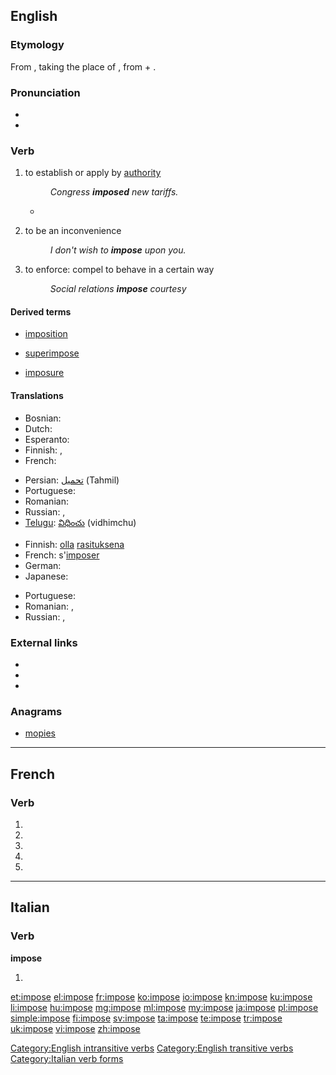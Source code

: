 {{also|imposé}}
==English==

===Etymology===
From {{etyl|frm}} {{term|lang=frm|imposer||to lay on, impose}}, taking the place of {{etyl|la}} {{term|lang=la|imponere||to lay on, impose}}, from {{term|lang=la|in||on, upon}} + {{term|lang=la|ponere||to put place}}.

===Pronunciation===
* {{audio|en-us-impose.ogg|Audio (US)}}
* {{rhymes|əʊz}}

===Verb===
{{en-verb|impos|es}}

# {{transitive}} to establish or apply by [[authority]]
#: ''Congress '''imposed''' new tariffs.''
#*{{quote-news
|year=2011
|date=December 10
|author=Arindam Rej
|title=Norwich   4 - 2   Newcastle
|work=BBC Sport
|url=http://news.bbc.co.uk/sport2/hi/football/eng_prem/16015486.stm
|page=
|passage=Norwich soon began '''imposing''' themselves on that patched-up defence with Holt having their best early chance, only to see it blocked by Simpson.}}
# {{intransitive}} to be an inconvenience
#: ''I don't wish to '''impose''' upon you.''
# to enforce: compel to behave in a certain way
#: ''Social relations '''impose''' courtesy''

====Derived terms====
{{rel-top3|Terms derived from "impose"}}
* [[imposition]]
{{rel-mid3}}
* [[superimpose]]
{{rel-mid3}}
* [[imposure]]
{{rel-mid3}}
{{rel-bottom}}

====Translations====
{{trans-top|to establish or apply by authority}}
* Bosnian: {{t-|bs|nametnuti}}
* Dutch: {{t+|nl|opleggen}}
* Esperanto: {{t-|eo|imponi|xs=Esperanto}}
* Finnish: {{t+|fi|määrätä}}, {{t+|fi|säätää}}
* French: {{t+|fr|imposer}}
{{trans-mid}}
* Persian: [[تحمیل]] (Tahmil)
* Portuguese: {{t+|pt|impor}}
* Romanian: {{t+|ro|impune}}
* Russian: {{t+|ru|облагать|sc=Cyrl}}, {{t+|ru|налагать|sc=Cyrl}}
* [[Telugu]]: [[విధించు]] (vidhimchu)
{{trans-bottom}}

{{trans-top|to be an inconvenience}}
* Finnish: [[olla]] [[rasituksena]]
* French: s'[[imposer]]
* German: {{t-|de|auferlegen}}
* Japanese: {{t-|ja|課す|tr=かす, kasu|sc=Jpan}}
{{trans-mid}}
* Portuguese: {{t+|pt|abusar}}
* Romanian: {{t-|ro|a se impune}}, {{t+|ro|dicta}}
* Russian: {{t-|ru|навязываться|tr=navjazyvát'sja|sc=Cyrl}} {{impf}} {{qualifier|intransitive}}, {{t-|ru|навязаться|tr=navjazát'sja|sc=Cyrl}} {{pf.}} {{qualifier|intransitive}}
{{trans-bottom}}

===External links===
* {{R:Webster 1913}}
* {{R:Century 1911}}
* {{R:OneLook}}

===Anagrams===
* [[mopies#English|mopies]]

[[Category:English intransitive verbs]]
[[Category:English transitive verbs]]

----

==French==

===Verb===
{{fr-verb-form}}

# {{conjugation of|imposer||1|s|pres|ind|lang=fr}}
# {{conjugation of|imposer||3|s|pres|ind|lang=fr}}
# {{conjugation of|imposer||1|s|pres|sub|lang=fr}}
# {{conjugation of|imposer||3|s|pres|sub|lang=fr}}
# {{conjugation of|imposer||2|s|imp|lang=fr}}

----

==Italian==

===Verb===
'''impose'''

# {{conjugation of|imporre||3|s|[[past historic]]|lang=it}}

[[Category:Italian verb forms]]

[[et:impose]]
[[el:impose]]
[[fr:impose]]
[[ko:impose]]
[[io:impose]]
[[kn:impose]]
[[ku:impose]]
[[li:impose]]
[[hu:impose]]
[[mg:impose]]
[[ml:impose]]
[[my:impose]]
[[ja:impose]]
[[pl:impose]]
[[simple:impose]]
[[fi:impose]]
[[sv:impose]]
[[ta:impose]]
[[te:impose]]
[[tr:impose]]
[[uk:impose]]
[[vi:impose]]
[[zh:impose]]
